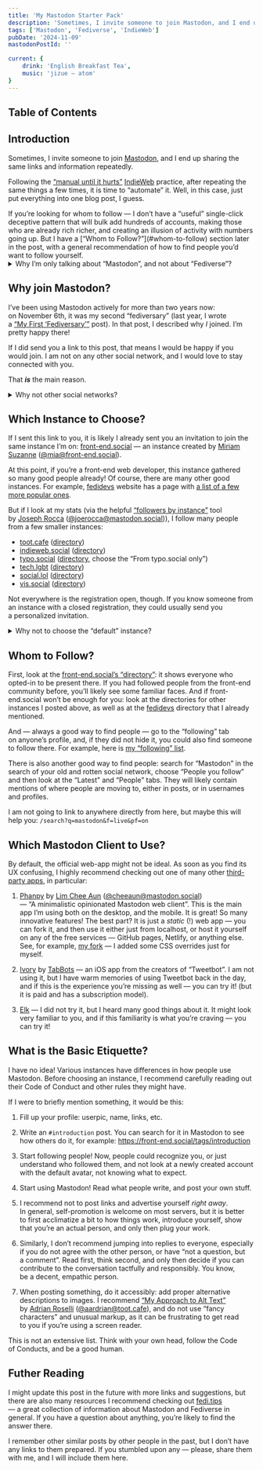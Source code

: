 ```yaml
---
title: 'My Mastodon Starter Pack'
description: 'Sometimes, I invite someone to join Mastodon, and I end up sharing the same links and information repeatedly. Following the “manual until it hurts” IndieWeb practice, after repeating the same things a few times, it is time to “automate” it. Well, in this case, just put everything into one blog post, I guess.'
tags: ['Mastodon', 'Fediverse', 'IndieWeb']
pubDate: '2024-11-09'
mastodonPostId: ''

current: {
	drink: 'English Breakfast Tea',
	music: 'jizue — atom'
}
---
```


## Table of Contents

## Introduction

Sometimes, I invite someone to join [Mastodon](https://joinmastodon.org/), and I end up sharing the same links and information repeatedly.

Following the [“manual until it hurts”](https://indieweb.org/manual_until_it_hurts) [IndieWeb](https://indieweb.org/) practice, after repeating the same things a few times, it is time to “automate” it. Well, in this case, just put everything into one blog post, I guess.

<aside class="warning">
If you’re looking for whom to follow — I don’t have a “useful” single-click deceptive pattern that will bulk add hundreds of accounts, making those who are already rich richer, and creating an illusion of activity with numbers going up. But I have a [“Whom to Follow?”](#whom-to-follow) section later in the post, with a general recommendation of how to find people you’d want to follow yourself.
</aside>

<aside>
	<details>
		<summary>Why I’m only talking about “Mastodon”, and not about “Fediverse”?</summary>

While I have other [Fediverse](https://en.wikipedia.org/wiki/Fediverse) accounts — on [Pixelfed](https://pixelfed.org/) ([@kizu@pixey.org](https://pixey.org/@kizu)) and [BookWyrm](https://joinbookwyrm.com/) ([@kizu@bookrastinating.com](https://bookrastinating.com/@kizu)) — the main account I’m using is on Mastodon ([@kizu@front-end.social](https://front-end.social/@kizu)).

This means that I know much more about it specifically.

	</details>
</aside>

## Why join Mastodon?

I’ve been using Mastodon actively for more than two years now: on November 6th, it was my second “fediversary” (last year, I wrote a [“My First ‘Fediversary’”](/first-fediversary/) post). In that post, I described why _I_ joined. I’m pretty happy there!

If I did send you a link to this post, that means I would be happy if you would join. I am not on any other social network, and I would love to stay connected with you.

That _**is**_ the main reason.

<aside>
	<details>
		<summary>Why not other social networks? </summary>

In short: they’re not decentralized. Even if their _protocol_ is (at least in theory), there is usually a single entity that controls everything, backed by venture capital of questionable origins. I’ve been on the Web for more than 20 years, and I’m tired of services changing owners and going away.

If a single instance goes away, you can always move to another. If something happens with Mastodon itself, the Fediverse is still there.

There is a critical mass of people who care, and while moving servers can sometimes be painful, it _is_ possible, and you can continue following everyone you did before.

	</details>
</aside>


## Which Instance to Choose?

If I sent this link to you, it is likely I already sent you an invitation to join the same instance I’m on: [front-end.social](https://front-end.social/about) — an instance created by [Miriam Suzanne](https://www.miriamsuzanne.com/) ([@mia@front-end.social](https://front-end.social/@mia)).

At this point, if you’re a front-end web developer, this instance gathered so many good people already! Of course, there are many other good instances. For example, [fedidevs](https://fedidevs.com/) website has a page with [a list of a few more popular ones](https://fedidevs.com/developers-on-mastodon/).

But if I look at my stats (via the helpful [“followers by instance”](https://josephrocca.github.io/public-mastodon-data.js/demos/followers-by-instance.html) tool by [Joseph Rocca](https://github.com/josephrocca) ([@joerocca@mastodon.social](https://mastodon.social/@joerocca))), I follow many people from a few smaller instances:

- [toot.cafe](https://toot.cafe/about) ([directory](https://toot.cafe/directory?local=true&order=active))
- [indieweb.social](https://indieweb.social/about) ([directory](https://indieweb.social/directory?local=true&order=active))
- [typo.social](https://typo.social/about) ([directory](https://typo.social/directory), choose the “From typo.social only”)
- [tech.lgbt](https://tech.lgbt/about) ([directory](https://tech.lgbt/directory?local=true&order=active))
- [social.lol](https://social.lol/about) ([directory](https://social.lol/directory?local=true&order=active))
- [vis.social](https://vis.social/about) ([directory](https://vis.social/directory?local=true&order=active))

Not everywhere is the registration open, though. If you know someone from an instance with a closed registration, they could usually send you a personalized invitation.

<aside>
	<details>
		<summary>Why not to choose the “default” instance?</summary>

If you _really_ don’t want to think, and you don’t have any friends, whose Mastodon accounts you know, you can join the [mastodon.social](https://mastodon.social/about) instance.

However, I strongly recommend you find a smaller home. You will still be able to follow people from other instances — that’s the main point of decentralization — and you’ll have a smaller and neater neighbourhood, with better moderation and people who will more likely share your interests closer to you.

I did also omit some other larger instances like [hachyderm.io](https://hachyderm.io/about) and [fosstodon.org](https://fosstodon.org/about), as, in my opinion, they are already _too big_.

	</details>
</aside>


## Whom to Follow?

First, look at the [front-end.social’s “directory”](https://front-end.social/directory?order=active&local=true): it shows everyone who opted-in to be present there. If you had followed people from the front-end community before, you’ll likely see some familiar faces. And if front-end.social won’t be enough for you: look at the directories for other instances I posted above, as well as at the [fedidevs](https://fedidevs.com/) directory that I already mentioned.

And — always a good way to find people — go to the “following” tab on anyone’s profile, and, if they did not hide it, you could also find someone to follow there. For example, here is [my “following” list](https://front-end.social/@kizu/following).

<aside>
There is also another good way to find people: search for “Mastodon” in the search of your old and rotten social network, choose “People you follow” and then look at the “Latest” and “People” tabs. They will likely contain mentions of where people are moving to, either in posts, or in usernames and profiles.

I am not going to link to anywhere directly from here, but maybe this will help you: `/search?q=mastodon&f=live&pf=on`
</aside>


## Which Mastodon Client to Use?

By default, the official web-app might not be ideal. As soon as you find its UX confusing, I highly recommend checking out one of many other [third-party apps](https://joinmastodon.org/apps#:~:text=Browse-,third%2Dparty%20apps,-All), in particular:

1. [Phanpy](https://phanpy.social/) by [Lim Chee Aun](https://cheeaun.com/) ([@cheeaun@mastodon.social](https://mastodon.social/@cheeaun)) — “A minimalistic opinionated Mastodon web client”. This is the main app I’m using both on the desktop, and the mobile. It is great! So many innovative features! The best part? It is just a _static_ (!) web app — you can fork it, and then use it either just from localhost, or host it yourself on any of the free services — GitHub pages, Netlify, or anything else. See, for example, [my fork](https://phanpy.kizu.dev/) — I added some CSS overrides just for myself.

2. [Ivory](https://tapbots.com/ivory/) by [TabBots](https://tapbots.com/) — an iOS app from the creators of “Tweetbot”. I am not using it, but I have warm memories of using Tweetbot back in the day, and if this is the experience you’re missing as well — you can try it! (but it is paid and has a subscription model).

3. [Elk](https://elk.zone/) — I did not try it, but I heard many good things about it. It might look very familiar to you, and if this familiarity is what you’re craving — you can try it!


## What is the Basic Etiquette?

I have no idea! Various instances have differences in how people use Mastodon. Before choosing an instance, I recommend carefully reading out their Code of Conduct and other rules they might have.

If I were to briefly mention something, it would be this:

1. Fill up your profile: userpic, name, links, etc.

2. Write an `#introduction` post. You can search for it in Mastodon to see how others do it, for example: https://front-end.social/tags/introduction

3. Start following people! Now, people could recognize you, or just understand who followed them, and not look at a newly created account with the default avatar, not knowing what to expect.

4. Start using Mastodon! Read what people write, and post your own stuff.

5. I recommend not to post links and advertise yourself _right away_. In general, self-promotion is welcome on most servers, but it is better to first acclimatize a bit to how things work, introduce yourself, show that you’re an actual person, and only then plug your work.

6. Similarly, I don’t recommend jumping into replies to everyone, especially if you do not agree with the other person, or have “not a question, but a comment”. Read first, think second, and only then decide if you can contribute to the conversation tactfully and responsibly. You know, be a decent, empathic person.

7. When posting something, do it accessibly: add proper alternative descriptions to images. I recommend [“My Approach to Alt Text”](https://adrianroselli.com/2024/05/my-approach-to-alt-text.html) by [Adrian Roselli](https://adrianroselli.com/) ([@aardrian@toot.cafe](https://toot.cafe/@aardrian)), and do not use “fancy characters” and unusual markup, as it can be frustrating to get read to you if you’re using a screen reader.

This is not an extensive list. Think with your own head, follow the Code of Conducts, and be a good human.


## Futher Reading

I might update this post in the future with more links and suggestions, but there are also many resources I recommend checking out [fedi.tips](https://fedi.tips/) — a great collection of information about Mastodon and Fediverse in general. If you have a question about anything, you’re likely to find the answer there.

I remember other similar posts by other people in the past, but I don’t have any links to them prepared. If you stumbled upon any — please, share them with me, and I will include them here.

